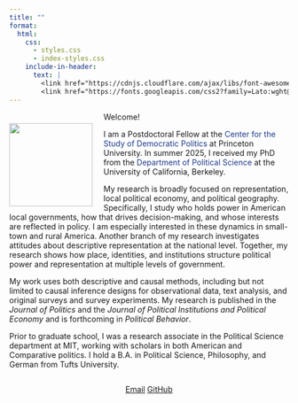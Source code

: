 ```yaml
---
title: ""
format:
  html:
    css:
      - styles.css
      - index-styles.css
    include-in-header:
      text: |
        <link href="https://cdnjs.cloudflare.com/ajax/libs/font-awesome/6.0.0-beta3/css/all.min.css" rel="stylesheet">
        <link href="https://fonts.googleapis.com/css2?family=Lato:wght@300;400;700&display=swap" rel="stylesheet">
---
```


<!--- <div class="banner-image"></div> --->

```{=html}
<style>
.profile-image {
  float: left;
  width: 150px;
  margin-right: 20px;
  margin-top: 20px;
  display: block;
}

</style>
```

![](images/Headshot.png){.profile-image}

::: about-text
Welcome!

I am a Postdoctoral Fellow at the <a href="https://csdp.princeton.edu/"
   target="_blank" rel="noopener"
   style="text-decoration:none; color:#1e3a8a;"> Center for the Study of Democratic Politics </a> at Princeton University. In summer 2025, I received my PhD from the <a href="https://polisci.berkeley.edu/"
   target="_blank" rel="noopener"
   style="text-decoration:none; color:#1e3a8a;"> Department of Political Science </a> at the University of California, Berkeley.

My research is broadly focused on representation, local political economy, and political geography. Specifically, I study who holds power in American local governments, how that drives decision-making, and whose interests are reflected in policy. I am especially interested in these dynamics in small-town and rural America. Another branch of my research investigates attitudes about descriptive representation at the national level. Together, my research shows how place, identities, and institutions structure political power and representation at multiple levels of government.

My work uses both descriptive and causal methods, including but not limited to causal inference designs for observational data, text analysis, and original surveys and survey experiments. My research is published in the *Journal of Politics* and the *Journal of Political Institutions and Political Economy* and is forthcoming in *Political Behavior*.

Prior to graduate school, I was a research associate in the Political Science department at MIT, working with scholars in both American and Comparative politics. I hold a B.A. in Political Science, Philosophy, and German from Tufts University.
:::

::: {style="clear: both;"}
:::

::: {style="text-align: center;"}
<a href="mailto:anna_weissman@berkeley.edu" class="button"><i class="fas fa-envelope"></i> Email</a> <a href="https://github.com/a-weissman" class="button"><i class="fab fa-github"></i> GitHub</a>
:::
